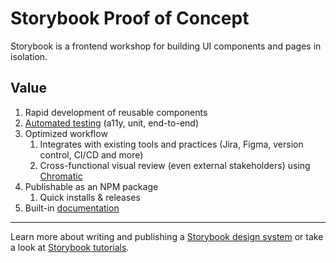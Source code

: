 

<Meta title="Introduction" />

# Storybook Proof of Concept
Storybook is a frontend workshop for building UI components and pages in isolation.
## Value
1. Rapid development of reusable components
2. [Automated testing](https://storybook.js.org/docs/react/writing-tests/introduction) (a11y, unit, end-to-end)
3. Optimized workflow
    1. Integrates with existing tools and practices (Jira, Figma, version control, CI/CD and more)
    2. Cross-functional visual review (even external stakeholders) using [Chromatic](https://www.chromatic.com/)
4. Publishable as an NPM package
    1. Quick installs & releases
5. Built-in [documentation](https://storybook.js.org/docs/react/writing-docs/introduction)

------

Learn more about writing and publishing a [Storybook design system](https://github.com/storybookjs/design-system/) or take a look at [Storybook tutorials](https://storybook.js.org/tutorials/).